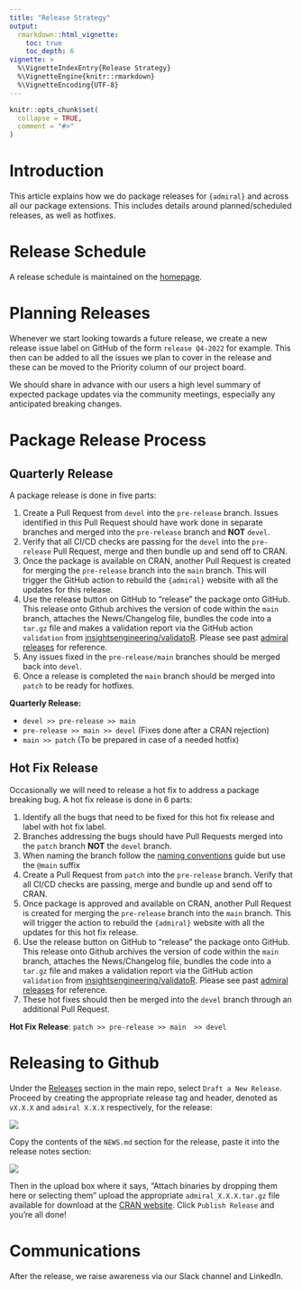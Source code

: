 ```yaml
---
title: "Release Strategy"
output: 
  rmarkdown::html_vignette:
    toc: true
    toc_depth: 6
vignette: >
  %\VignetteIndexEntry{Release Strategy}
  %\VignetteEngine{knitr::rmarkdown}
  %\VignetteEncoding{UTF-8}
---
```


```r
knitr::opts_chunk$set(
  collapse = TRUE,
  comment = "#>"
)
```

# Introduction

This article explains how we do package releases for `{admiral}` and across all our
package extensions. This includes details around planned/scheduled releases, as well
as hotfixes.

# Release Schedule

A release schedule is maintained on the [homepage](https://pharmaverse.github.io/admiral/#release-schedule).

# Planning Releases

Whenever we start looking towards a future release, we create a new release issue
label on GitHub of the form `release Q4-2022` for example. This then can be added
to all the issues we plan to cover in the release and these can be moved to the
Priority column of our project board.

We should share in advance with our users a high level summary of expected package
updates via the community meetings, especially any anticipated breaking changes.

# Package Release Process

## Quarterly Release

A package release is done in five parts:

1) Create a Pull Request from `devel` into the `pre-release` branch.  Issues identified in this Pull Request should have work done in separate branches and merged into the `pre-release` branch and **NOT** `devel`.
1) Verify that all CI/CD checks are passing for the `devel` into the `pre-release` Pull Request, merge and then bundle up and send off to CRAN.
1) Once the package is available on CRAN, another Pull Request is created for merging the `pre-release` branch into the `main` branch.  This will trigger the GitHub action to rebuild the `{admiral}` website with all the updates for this release.
1) Use the release button on GitHub to "release" the package onto GitHub.  This release onto Github archives the version of code within the `main` branch, attaches the News/Changelog file, bundles the code into a `tar.gz` file and makes a validation report via the GitHub action `validation` from [insightsengineering/validatoR](https://github.com/insightsengineering/thevalidatoR).  Please see past [admiral releases](https://github.com/pharmaverse/admiral/releases) for reference. 
1) Any issues fixed in the `pre-release/main` branches should be merged back into `devel`. 
1) Once a release is completed the `main` branch should be merged into `patch` to be ready for hotfixes.

**Quarterly Release:**  

* `devel >> pre-release >> main` 
* `pre-release >> main >> devel` (Fixes done after a CRAN rejection)
* `main >> patch` (To be prepared in case of a needed hotfix)

## Hot Fix Release

Occasionally we will need to release a hot fix to address a package breaking bug.  A hot fix release is done in 6 parts:

1) Identify all the bugs that need to be fixed for this hot fix release and label with hot fix label.
1) Branches addressing the bugs should have Pull Requests merged into the `patch` branch **NOT** the `devel` branch.
1) When naming the branch follow the [naming conventions](git_usage.html#implementing-an-issue) guide but use the `@main` suffix 
1) Create a Pull Request from `patch` into the `pre-release` branch.  Verify that all CI/CD checks are passing, merge and bundle up and send off to CRAN.
1) Once package is approved and available on CRAN, another Pull Request is created for merging the `pre-release` branch into the `main` branch.  This will trigger the action to rebuild the `{admiral}` website with all the updates for this hot fix release.
1) Use the release button on GitHub to "release" the package onto GitHub.  This release onto Github archives the version of code within the `main` branch, attaches the News/Changelog file, bundles the code into a `tar.gz` file and makes a validation report via the GitHub action `validation` from [insightsengineering/validatoR](https://github.com/insightsengineering/thevalidatoR).  Please see past [admiral releases](https://github.com/pharmaverse/admiral/releases) for reference.
1) These hot fixes should then be merged into the `devel` branch through an additional Pull Request.  

**Hot Fix Release**: `patch >> pre-release >> main  >> devel`

# Releasing to Github
Under the [Releases](https://github.com/pharmaverse/admiral/releases) section in the main repo, select `Draft a New Release`. Proceed by creating the appropriate release tag and header, denoted as `vX.X.X` and `admiral X.X.X` respectively, for the release:

![](https://user-images.githubusercontent.com/43018762/228875673-5b6daa64-1909-47c9-bd61-69b810c2f742.png)

Copy the contents of the `NEWS.md` section for the release, paste it into the release notes section:

![](https://user-images.githubusercontent.com/43018762/228875743-d17729fe-9b38-432a-9bb0-5fdc157ec231.png)

Then in the upload box where it says, "Attach binaries by dropping them here or selecting them" upload the appropriate `admiral_X.X.X.tar.gz` file available for download at the  [CRAN website](https://cran.r-project.org/web/packages/admiral/index.html). Click `Publish Release` and you're all done!

# Communications

After the release, we raise awareness via our Slack channel and LinkedIn.
